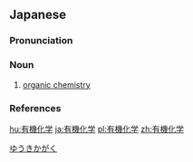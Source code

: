 {{also|有機化學|有机化学}}
==Japanese==
{{wikipedia|lang=ja}}
{{ja-kanjitab|yomi=o|ゆう|き|か|がく}}

===Pronunciation===
{{ja-pron|ゆうき かがく|dev=3|acc=4|acc_ref=DJR,NHK,SMK5|y=ko}}

===Noun===
{{ja-noun|ゆうき かがく|hhira=いうきくわがく}}

# [[organic chemistry]]

===References===
<references/>

[[Category:ja:Organic chemistry|ゆうきかがく]]

[[hu:有機化学]]
[[ja:有機化学]]
[[pl:有機化学]]
[[zh:有機化学]]